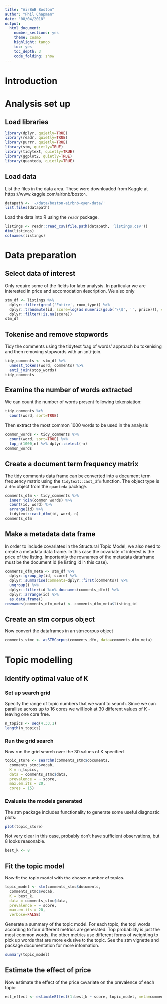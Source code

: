 ```yaml
---
title: "AirBnB Boston"
author: "Phil Chapman"
date: "08/04/2018"
output: 
  html_document:
    number_sections: yes
    theme: cosmo
    highlight: tango
    toc: yes
    toc_depth: 3
    code_folding: show
---
```


# Introduction


# Analysis set up

## Load libraries

```r
library(dplyr, quietly=TRUE)
library(readr, quietly=TRUE)
library(purrr, quietly=TRUE)
library(stm, quietly=TRUE)
library(tidytext, quietly=TRUE)
library(ggplot2, quietly=TRUE)
library(quanteda, quietly=TRUE)
```

## Load data

List the files in the data area.  These were downloaded from Kaggle at https://www.kaggle.com/airbnb/boston.

```r
datapath <- '~/data/boston-airbnb-open-data/'
list.files(datapath)
```

Load the data into R using the `readr` package.

```r
listings <- readr::read_csv(file.path(datapath, 'listings.csv'))
dim(listings)
colnames(listings)
```

# Data preparation

## Select data of interest

Only require some of the fields for later analysis.  In particular we are interested in price and accomodation description.  We also only 

```r
stm_df <- listings %>%
  dplyr::filter(grepl('Entire', room_type)) %>%
  dplyr::transmute(id, score=log(as.numeric(gsub('\\$', '', price))), comments=description) %>%
  dplyr::filter(!is.na(score)) 
stm_df
```

## Tokenise and remove stopwords

Tidy the comments using the tidytext 'bag of words' approach bu tokenising and then removing stopwords with an anti-join.

```r
tidy_comments <- stm_df %>%
  unnest_tokens(word, comments) %>%
  anti_join(stop_words)
tidy_comments
```

## Examine the number of words extracted

We can count the number of words present following tokensiation:

```r
tidy_comments %>%
  count(word, sort=TRUE)
```

Then extract the most common 1000 words to be used in the analysis

```r
common_words <- tidy_comments %>%
  count(word, sort=TRUE) %>%
  top_n(1000,n) %>% dplyr::select(-n)
common_words
```

## Create a document term frequency matrix

The tidy comments data frame can be converted into a document term frequency matrix using the `tidytext::cast_dfm` function.  The object type is a `dfm` object from the `quanteda` package.  

```r
comments_dfm <- tidy_comments %>%
  inner_join(common_words) %>%
  count(id, word) %>%
  arrange(id) %>%
  tidytext::cast_dfm(id, word, n)
comments_dfm
```

## Make a metadata data frame

In order to include covariates in the Structural Topic Model, we also need to create a metadata data frame.  In this case the covariate of interest is the price of the listing.  Importantly the rownames of the metadata dataframe must be the document id (ie listing id in this case).

```r
comments_dfm_meta <- stm_df %>%
  dplyr::group_by(id, score) %>%
  dplyr::summarise(comments=dplyr::first(comments)) %>%
  ungroup() %>%
  dplyr::filter(id %in% docnames(comments_dfm)) %>%
  dplyr::arrange(id) %>%
  as.data.frame()
rownames(comments_dfm_meta) <- comments_dfm_meta$listing_id
```

## Create an stm corpus object

Now convert the dataframes in an stm corpus object

```r
comments_stmc <- asSTMCorpus(comments_dfm, data=comments_dfm_meta)
```

# Topic modelling

## Identify optimal value of K

### Set up search grid

Specify the range of topic numbers that we want to search.  Since we can parallise across up to 16 cores we will look at 30 different values of K - leaving one core free.

```r
n_topics <- seq(4,33,1)
length(n_topics)

```

### Run the grid search

Now run the grid search over the 30 values of K specified.

```r
topic_store <- searchK(comments_stmc$documents,
  comments_stmc$vocab,
  K = n_topics,
  data = comments_stmc$data,
  prevalence = ~ score,
  max.em.its = 20,
  cores = 15)
```

### Evaluate the models generated

The stm package includes functionality to generate some useful diagnostic plots:

```r
plot(topic_store)
```

Not very clear in this case, probably don't have sufficient observations, but 8 looks reasonable.

```r
best_k <- 8
```

## Fit the topic model

Now fit the topic model with the chosen number of topics.

```r
topic_model <- stm(comments_stmc$documents,
  comments_stmc$vocab,
  K = best_k,
  data = comments_stmc$data,
  prevalence = ~ score,
  max.em.its = 20,
  verbose=FALSE)
```

Generate a summary of the topic model.  For each topic, the topi words according to four different metrics are generated.  Top probability is just the most common words, the other metrics use different forms of weighting to pick up words that are more exlusive to the topic.  See the stm vignette and package documentation for more information.

```r
summary(topic_model)
```

## Estimate the effect of price

Now estimate the effect of the price covariate on the prevalence of each topic:

```r
est_effect <- estimateEffect(1:best_k ~ score, topic_model, meta=comments_dfm_meta)
```

